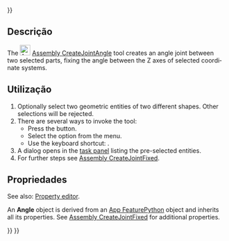 <languages/>
{{UnfinishedDocu{{#translation:}}}}

<div lang="en" dir="ltr" class="mw-content-ltr">
{{Docnav
|[[Assembly_CreateJointPerpendicular|CreateJointPerpendicular]]
|[[Assembly_CreateJointRackPinion|CreateJointRackPinion]]
|[[Assembly_Workbench|Assembly]]
|IconL=Assembly_CreateJointPerpendicular.svg
|IconR=Assembly_CreateJointRackPinion.svg
|IconC=Workbench_Assembly.svg
}}
</div>

<div lang="en" dir="ltr" class="mw-content-ltr">
{{GuiCommand
|Name=Assembly CreateJointAngle
|MenuLocation=Assembly → Angle Joint
|Workbenches=[[Assembly_Workbench|Assembly]]
|Shortcut={{KEY|X}}
|Version=1.0
|SeeAlso=
}}
</div>

<span id="Description"></span>
==Descrição==

<div lang="en" dir="ltr" class="mw-content-ltr">
The [[Image:Assembly_CreateJointAngle.svg|24px]] [[Assembly_CreateJointAngle|Assembly CreateJointAngle]] tool creates an angle joint between two selected parts, fixing the angle between the Z axes of selected coordinate systems.
</div>

<span id="Usage"></span>
==Utilização==

<div lang="en" dir="ltr" class="mw-content-ltr">
# Optionally select two geometric entities of two different shapes. Other selections will be rejected.
# There are several ways to invoke the tool:
#* Press the {{Button|[[Image:Assembly_CreateJointAngle.svg|16px]] [[Assembly_CreateJointAngle|Angle Joint]]}} button.
#* Select the {{MenuCommand|Assembly → [[Image:Assembly_CreateJointAngle.svg|16px]] Angle Joint}} option from the menu.
#* Use the keyboard shortcut: {{KEY|X}}.
# A dialog opens in the [[Task_panel|task panel]] listing the pre-selected entities.
# For further steps see [[Assembly_CreateJointFixed#Usage|Assembly CreateJointFixed]].
</div>

<span id="Properties"></span>
==Propriedades==

<div lang="en" dir="ltr" class="mw-content-ltr">
See also: [[Property_editor|Property editor]].
</div>

<div lang="en" dir="ltr" class="mw-content-ltr">
An '''Angle''' object is derived from an [[App_FeaturePython|App FeaturePython]] object and inherits all its properties. See [[Assembly_CreateJointFixed#Properties|Assembly CreateJointFixed]] for additional properties.
</div>


<div lang="en" dir="ltr" class="mw-content-ltr">
{{Docnav
|[[Assembly_CreateJointPerpendicular|CreateJointPerpendicular]]
|[[Assembly_CreateJointRackPinion|CreateJointRackPinion]]
|[[Assembly_Workbench|Assembly]]
|IconL=Assembly_CreateJointPerpendicular.svg
|IconR=Assembly_CreateJointRackPinion.svg
|IconC=Workbench_Assembly.svg
}}
</div>

{{Assembly_Tools_navi{{#translation:}}}}
{{Userdocnavi{{#translation:}}}}